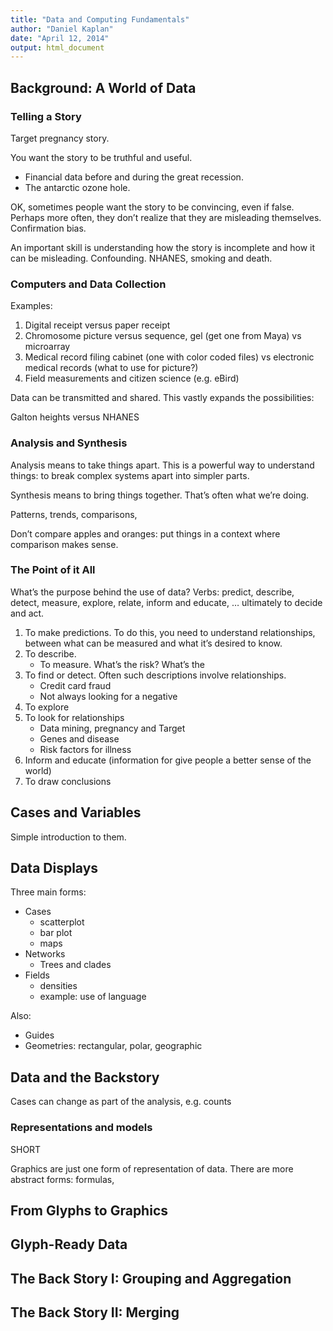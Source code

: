 ```yaml
---
title: "Data and Computing Fundamentals"
author: "Daniel Kaplan"
date: "April 12, 2014"
output: html_document
---
```


## Background: A World of Data

### Telling a Story 

Target pregnancy story.

You want the story to be truthful and useful.  

* Financial data before and during the great recession.
* The antarctic ozone hole.  


OK, sometimes people want the story to be convincing, even if false.  Perhaps more often, they don't realize that they are misleading themselves.  Confirmation bias.  

An important skill is understanding how the story is incomplete and how it can be misleading.  Confounding.  NHANES, smoking and death.

### Computers and Data Collection

Examples:

1. Digital receipt versus paper receipt
2. Chromosome picture versus sequence, gel (get one from Maya) vs microarray
3. Medical record filing cabinet (one with color coded files) vs electronic medical records (what to use for picture?)
4. Field measurements and citizen science (e.g. eBird)

Data can be transmitted and shared.  This vastly expands the possibilities:

Galton heights versus NHANES

### Analysis and Synthesis

Analysis means to take things apart.  This is a powerful way to understand things: to break complex systems apart into simpler parts.

Synthesis means to bring things together.  That's often what we're doing.

Patterns, trends, comparisons, 

Don't compare apples and oranges: put things in a context where comparison makes sense.

### The Point of it All

What's the purpose behind the use of data? Verbs: predict, describe, detect, measure, explore, relate, inform and educate, ... ultimately to decide and act.

1. To make predictions. To do this, you need to understand relationships, between what can be measured and what it's desired to know.
2. To describe. 
    * To measure.  What's the risk?  What's the
3. To find or detect. Often such descriptions involve relationships.
     * Credit card fraud
     * Not always looking for a negative
4. To explore
5. To look for relationships
     * Data mining, pregnancy and Target
     * Genes and disease
     * Risk factors for illness
6. Inform and educate (information for give people a better sense of the world)
7. To draw conclusions

## Cases and Variables

Simple introduction to them.


## Data Displays

Three main forms:

* Cases
    * scatterplot
    * bar plot
    * maps
* Networks
    * Trees and clades
* Fields
    * densities
    * example: use of language
    

Also:

* Guides
* Geometries: rectangular, polar, geographic

## Data and the Backstory

Cases can change as part of the analysis, e.g. counts

### Representations and models

SHORT

Graphics are just one form of representation of data.  There are more abstract forms: formulas, 

## From Glyphs to Graphics

## Glyph-Ready Data

## The Back Story I: Grouping and Aggregation

## The Back Story II: Merging
